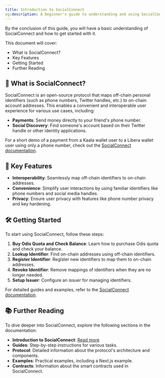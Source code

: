```yaml
---
title: Introduction to SocialConnect
og:description: A beginner's guide to understanding and using SocialConnect
---
```


By the conclusion of this guide, you will have a basic understanding of SocialConnect and how to get started with it.

This document will cover:

- What is SocialConnect?
- Key Features
- Getting Started
- Further Reading

## 🚀 What is SocialConnect?

SocialConnect is an open-source protocol that maps off-chain personal identifiers (such as phone numbers, Twitter handles, etc.) to on-chain account addresses. This enables a convenient and interoperable user experience for various use cases, including:

- **Payments**: Send money directly to your friend's phone number.
- **Social Discovery**: Find someone's account based on their Twitter handle or other identity applications.

For a short demo of a payment from a Kaala wallet user to a Libera wallet user using only a phone number, check out the [SocialConnect documentation](https://socialconnect-docs.vercel.app/).

## 🔑 Key Features

- **Interoperability**: Seamlessly map off-chain identifiers to on-chain addresses.
- **Convenience**: Simplify user interactions by using familiar identifiers like phone numbers and social media handles.
- **Privacy**: Ensure user privacy with features like phone number privacy and key hardening.

## 🛠️ Getting Started

To start using SocialConnect, follow these steps:

1. **Buy Odis Quota and Check Balance**: Learn how to purchase Odis quota and check your balance.
2. **Lookup Identifier**: Find on-chain addresses using off-chain identifiers.
3. **Register Identifier**: Register new identifiers to map them to on-chain addresses.
4. **Revoke Identifier**: Remove mappings of identifiers when they are no longer needed.
5. **Setup Issuer**: Configure an issuer for managing identifiers.

For detailed guides and examples, refer to the [SocialConnect documentation](https://socialconnect-docs.vercel.app/).

## 📚 Further Reading

To dive deeper into SocialConnect, explore the following sections in the documentation:

- **Introduction to SocialConnect**: [Read more](https://socialconnect-docs.vercel.app/)
- **Guides**: Step-by-step instructions for various tasks.
- **Protocol**: Detailed information about the protocol's architecture and components.
- **Examples**: Practical examples, including a Next.js example.
- **Contracts**: Information about the smart contracts used in SocialConnect.
